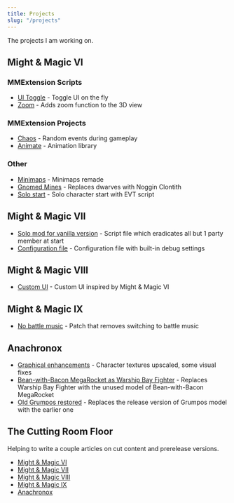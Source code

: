 ```yaml
---
title: Projects
slug: "/projects"
---
```


The projects I am working on.

## Might & Magic VI

### MMExtension Scripts

- [UI Toggle](https://gist.github.com/vinevi/bbd5c85a459f658112043505c6eb1faa) - Toggle UI on the fly
- [Zoom](https://gist.github.com/vinevi/46ede82296096e1c6b09a2b8b099e1b2) - Adds zoom function to the 3D view

### MMExtension Projects

- [Chaos](https://github.com/vinevi/mm6-chaos) - Random events during gameplay
- [Animate](https://github.com/vinevi/mm6-animate) - Animation library

### Other

- [Minimaps](https://www.moddb.com/mods/minimaps-for-might-magic) - Minimaps remade
- [Gnomed Mines](https://www.moddb.com/mods/gnomed-mines) - Replaces dwarves with Noggin Clontith
- [Solo start](https://www.moddb.com/games/might-and-magic-6/downloads/solo-start-script) - Solo character start with EVT script

## Might & Magic VII

- [Solo mod for vanilla version](/projects/mm7-solo-mod-vanilla) - Script file which eradicates all but 1 party member at start
- [Configuration file](https://www.moddb.com/games/might-and-magic-7/downloads/debug-configuration) - Configuration file with built-in debug settings

## Might & Magic VIII

- [Custom UI](https://www.moddb.com/mods/custom-ui-inspired-by-mm6) - Custom UI inspired by Might & Magic VI

## Might & Magic IX

- [No battle music](https://www.moddb.com/games/might-and-magic-9/downloads/mm9-nobattlemusic) - Patch that removes switching to battle music

## Anachronox

- [Graphical enhancements](https://www.moddb.com/mods/anachronox-graphical-enhancements/downloads/anachronox-graphical-enhancements) - Character textures upscaled, some visual fixes
- [Bean-with-Bacon MegaRocket as Warship Bay Fighter](https://www.moddb.com/mods/bean-with-bacon-megarocket-as-warship-bay-fighter) - Replaces Warship Bay Fighter with the unused model of Bean-with-Bacon MegaRocket
- [Old Grumpos restored](https://www.moddb.com/mods/old-grumpos-restored) - Replaces the release version of Grumpos model with the earlier one

## The Cutting Room Floor

Helping to write a couple articles on cut content and prerelease versions.

- [Might & Magic VI](https://tcrf.net/Might_and_Magic_VI:_The_Mandate_of_Heaven)
- [Might & Magic VII](https://tcrf.net/Might_and_Magic_VII:_For_Blood_and_Honor)
- [Might & Magic VIII](https://tcrf.net/Might_and_Magic_VIII:_Day_of_the_Destroyer)
- [Might & Magic IX](https://tcrf.net/Might_and_Magic_IX:_Writ_of_Fate)
- [Anachronox](https://tcrf.net/Anachronox)